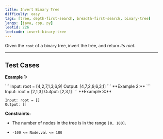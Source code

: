 ```yaml
---
title: Invert Binary Tree
difficulty: easy
tags: [tree, depth-first-search, breadth-first-search, binary-tree]
langs: [java, cpp, py]
leetid: 226
leetcode: invert-binary-tree
---
```

Given the `root` of a binary tree, invert the tree, and return *its root*.

 

---
## Test Cases
**Example 1:**

<MdxImage alt="" src="https://assets.leetcode.com/uploads/2021/03/14/invert1-tree.jpg" style="width: 500px; height: 165px;" />
```
Input: root = [4,2,7,1,3,6,9]
Output: [4,7,2,9,6,3,1]
```
**Example 2:**

<MdxImage alt="" src="https://assets.leetcode.com/uploads/2021/03/14/invert2-tree.jpg" style="width: 500px; height: 120px;" />
```
Input: root = [2,1,3]
Output: [2,3,1]
```
**Example 3:**

```
Input: root = []
Output: []
```
 

**Constraints:**

	
* The number of nodes in the tree is in the range `[0, 100]`.
	
* `-100 <= Node.val <= 100`
